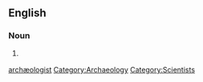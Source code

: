 ==English==

===Noun===
{{en-noun}}

# {{Commonwealth}} {{alternative spelling of|[[archaeologist]]}}

[[Category:English words spelled with ligatures|archæologist]]
[[Category:Archaeology]]
[[Category:Scientists]]